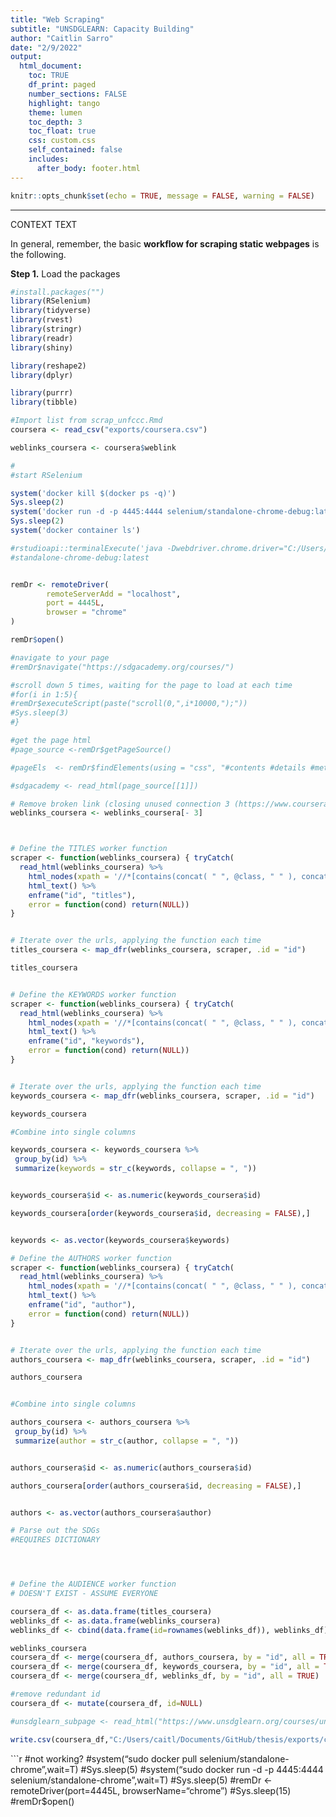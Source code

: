 ```yaml
---
title: "Web Scraping"
subtitle: "UNSDGLEARN: Capacity Building"
author: "Caitlin Sarro"
date: "2/9/2022"
output: 
  html_document:
    toc: TRUE
    df_print: paged
    number_sections: FALSE
    highlight: tango
    theme: lumen
    toc_depth: 3
    toc_float: true
    css: custom.css 
    self_contained: false
    includes:
      after_body: footer.html
---
```


```r
knitr::opts_chunk$set(echo = TRUE, message = FALSE, warning = FALSE)
```
***
CONTEXT TEXT

In general, remember, the basic **workflow for scraping static webpages** is the following.

**Step 1.** Load the packages

```r
#install.packages("")
library(RSelenium)
library(tidyverse)
library(rvest)
library(stringr)
library(readr)
library(shiny)

library(reshape2)
library(dplyr)

library(purrr)
library(tibble)

```


```r
#Import list from scrap_unfccc.Rmd
coursera <- read_csv("exports/coursera.csv")

weblinks_coursera <- coursera$weblink
```

```r
#
#start RSelenium

system('docker kill $(docker ps -q)')
Sys.sleep(2)
system('docker run -d -p 4445:4444 selenium/standalone-chrome-debug:latest')
Sys.sleep(2)
system('docker container ls')

#rstudioapi::terminalExecute('java -Dwebdriver.chrome.driver="C:/Users/caitl/Documents/R #Files/selenium/chromedriver.exe" -jar "C:/Users/caitl/Documents/R #Files/selenium/selenium-server-standalone-3.141.59.jar" -port 4567')
#standalone-chrome-debug:latest


remDr <- remoteDriver(
        remoteServerAdd = "localhost",
        port = 4445L,
        browser = "chrome" 
)

remDr$open()

#navigate to your page
#remDr$navigate("https://sdgacademy.org/courses/")

#scroll down 5 times, waiting for the page to load at each time
#for(i in 1:5){      
#remDr$executeScript(paste("scroll(0,",i*10000,");"))
#Sys.sleep(3)    
#}

#get the page html
#page_source <-remDr$getPageSource()

#pageEls  <- remDr$findElements(using = "css", "#contents #details #meta")

#sdgacademy <- read_html(page_source[[1]])


```
```r


# Remove broken link (closing unused connection 3 (https://www.coursera.org/learn/biological-diversity))
weblinks_coursera <- weblinks_coursera[- 3] 



# Define the TITLES worker function
scraper <- function(weblinks_coursera) { tryCatch(
  read_html(weblinks_coursera) %>% 
    html_nodes(xpath = '//*[contains(concat( " ", @class, " " ), concat( " ", "banner-title-without--subtitle", " " ))]') %>% 
    html_text() %>% 
    enframe("id", "titles"),
    error = function(cond) return(NULL))
}


# Iterate over the urls, applying the function each time
titles_coursera <- map_dfr(weblinks_coursera, scraper, .id = "id")

titles_coursera



```

```r


# Define the KEYWORDS worker function
scraper <- function(weblinks_coursera) { tryCatch(
  read_html(weblinks_coursera) %>% 
    html_nodes(xpath = '//*[contains(concat( " ", @class, " " ), concat( " ", "description", " " ))]//p') %>% 
    html_text() %>% 
    enframe("id", "keywords"),
    error = function(cond) return(NULL))
}


# Iterate over the urls, applying the function each time
keywords_coursera <- map_dfr(weblinks_coursera, scraper, .id = "id")

keywords_coursera

#Combine into single columns

keywords_coursera <- keywords_coursera %>%
 group_by(id) %>%
 summarize(keywords = str_c(keywords, collapse = ", "))


keywords_coursera$id <- as.numeric(keywords_coursera$id)

keywords_coursera[order(keywords_coursera$id, decreasing = FALSE),] 


keywords <- as.vector(keywords_coursera$keywords)

```

```r

# Define the AUTHORS worker function
scraper <- function(weblinks_coursera) { tryCatch(
  read_html(weblinks_coursera) %>% 
    html_nodes(xpath = '//*[contains(concat( " ", @class, " " ), concat( " ", "rc-Partner__title", " " ))]') %>% 
    html_text() %>% 
    enframe("id", "author"),
    error = function(cond) return(NULL))
}


# Iterate over the urls, applying the function each time
authors_coursera <- map_dfr(weblinks_coursera, scraper, .id = "id")

authors_coursera


#Combine into single columns

authors_coursera <- authors_coursera %>%
 group_by(id) %>%
 summarize(author = str_c(author, collapse = ", "))


authors_coursera$id <- as.numeric(authors_coursera$id)

authors_coursera[order(authors_coursera$id, decreasing = FALSE),] 


authors <- as.vector(authors_coursera$author)


```


```r
# Parse out the SDGs
#REQUIRES DICTIONARY 





```

```r

# Define the AUDIENCE worker function
# DOESN'T EXIST - ASSUME EVERYONE


```



```r
 
coursera_df <- as.data.frame(titles_coursera)
weblinks_df <- as.data.frame(weblinks_coursera) 
weblinks_df <- cbind(data.frame(id=rownames(weblinks_df)), weblinks_df)

weblinks_coursera
coursera_df <- merge(coursera_df, authors_coursera, by = "id", all = TRUE)
coursera_df <- merge(coursera_df, keywords_coursera, by = "id", all = TRUE)
coursera_df <- merge(coursera_df, weblinks_df, by = "id", all = TRUE)

#remove redundant id
coursera_df <- mutate(coursera_df, id=NULL)

```



```r

#unsdglearn_subpage <- read_html("https://www.unsdglearn.org/courses/unido-industrial-analytics-platform-iap/")
```




```r


write.csv(coursera_df,"C:/Users/caitl/Documents/GitHub/thesis/exports/coursera_c.csv", row.names = TRUE)


```

```r
#not working?
#system("sudo docker pull selenium/standalone-chrome",wait=T)
#Sys.sleep(5)
#system("sudo docker run -d -p 4445:4444 selenium/standalone-chrome",wait=T)
#Sys.sleep(5)
#remDr <- remoteDriver(port=4445L, browserName="chrome")
#Sys.sleep(15)
#remDr$open()


